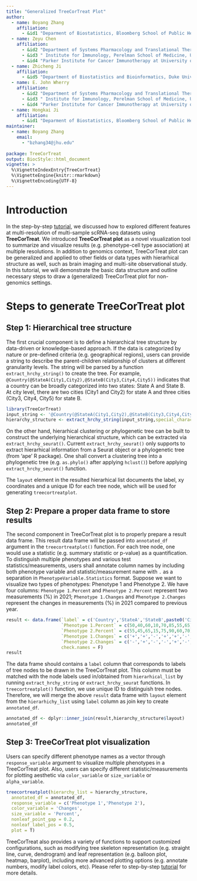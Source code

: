 ```yaml
---
title: "Generalized TreeCorTreat Plot"
author: 
  - name: Boyang Zhang
    affiliation: 
      - &id1 "Deparment of Biostatistics, Bloomberg School of Public Health, Johns Hopkins University"
  - name: Zeyu Chen
    affiliation: 
      - &id2 "Department of Systems Pharmacology and Translational Therapeutics, Perelman School of Medicine, University of Pennsylvania"
      - &id3 " Institute for Immunology, Perelman School of Medicine, University of Pennsylvania"
      - &id4 "Parker Institute for Cancer Immunotherapy at University of Pennsylvania"
  - name: Zhicheng Ji
    affiliation: 
      - &id5 "Department of Biostatistics and Bioinformatics, Duke University School of Medicine"
  - name: E. John Wherry
    affiliation: 
      - &id2 "Department of Systems Pharmacology and Translational Therapeutics, Perelman School of Medicine, University of Pennsylvania"
      - &id3 " Institute for Immunology, Perelman School of Medicine, University of Pennsylvania"
      - &id4 "Parker Institute for Cancer Immunotherapy at University of Pennsylvania"
  - name: Hongkai Ji
    affiliation: 
      - &id1 "Deparment of Biostatistics, Bloomberg School of Public Health, Johns Hopkins University"
maintainer:
  - name: Boyang Zhang
    email: 
      - "bzhang34@jhu.edu"
      
package: TreeCorTreat
output: BiocStyle::html_document
vignette: >
  %\VignetteIndexEntry{TreeCorTreat}
  %\VignetteEngine{knitr::rmarkdown}
  %\VignetteEncoding{UTF-8}
---
```


# Introduction

In the step-by-step [tutorial](https://byzhang23.github.io/TreeCorTreat/TreeCorTreat.html), we discussed how to explored different features at multi-resolution of multi-sample scRNA-seq datasets using **TreeCorTreat**. We introduced **TreeCorTreat plot** as a novel visualization tool to summarize and visualize results (e.g. phenotype-cell type association) at multiple resolutions. In addition to genomics context, TreeCorTreat plot can be generalized and applied to other fields or data types with hierarhical structure as well, such as brain imaging and multi-site observational study. In this tutorial, we will demonstrate the basic data structure and outline necessary steps to draw a (generalized) TreeCorTreat plot for non-genomics settings. 

# Steps to generate TreeCorTreat plot

## Step 1: Hierarchical tree structure

The first crucial component is to define a hierarchical tree structure by data-driven or knowledge-based approach. If the data is categorized by nature or pre-defined criteria (e.g. geographical regions), users can provide a string to describe the parent-children relationship of clusters at different granularity levels. The string will be parsed by a function `extract_hrchy_string()` to create the tree. For example, `@Country(@StateA(City1,City2),@StateB(City3,City4,City5))` indicates that a country can be broadly categorized into two states: State A and State B. At city level, there are two cities (City1 and City2) for state A and three cities (City3, City4, City5) for state B. 

```r
library(TreeCorTreat)
input_string <- '@Country(@StateA(City1,City2),@StateB(City3,City4,City5))'
hierarchy_structure <- extract_hrchy_string(input_string,special_character = '@')
```

On the other hand, hierarhical clustering or phylogenetic tree can be built to construct the underlying hierarchical structure, which can be extracted via `extract_hrchy_seurat()`. Current `extract_hrchy_seurat()` only supports to extract hierarhical information from a Seurat object or a phylogenetic tree (from 'ape' R package). One shall convert a clustering tree into a phylogenetic tree (e.g. `as.phylo()` after applying `hclust()`) before applying `extract_hrchy_seurat()` function.

The `layout` element in the resulted hierarhical list documents the label, xy coordinates and a unique ID for each tree node, which will be used for generating `treecortreatplot`.

## Step 2: Prepare a proper data frame to store results

The second component in TreeCorTreat plot is to properly prepare a result data frame. This result data frame will be passed into `annotated_df` argument in the `treecortreatplot()` function. For each tree node, one would use a statistic (e.g. summary statistic or p-value) as a quantification. To distinguish multiple phenotypes and various test statistics/measurements, users shall annotate column names by including both phenotype variable and statistic/measurement name with `.` as a separation in `PhenotypeVariable.Statistics` format. Suppose we want to visualize two types of phenotypes: Phenotype 1 and Phenotype 2. We have four columns: `Phenotype 1.Percent` and `Phenotype 2.Percent` represent two measurements (%) in 2021; `Phenotype 1.Changes` and `Phenotype 2.Changes` represent the changes in measurements (%) in 2021 compared to previous year.

```r
result <- data.frame(`label` = c('Country','StateA','StateB',paste0('City',1:5)),
                     `Phenotype 1.Percent` = c(50,40,60,10,70,85,55,65),
                     `Phenotype 2.Percent` = c(55,45,65,15,75,90,60,70),
                     `Phenotype 1.Changes` = c('+','+','-','+','+','-','+','-'),
                     `Phenotype 2.Changes` = c('-','+','-','-','+','-','+','-'),
                     check.names = F)
result
```

The data frame should contains a `label` column that corresponds to labels of tree nodes to be drawn in the TreeCorTreat plot. This column must be matched with the node labels used in/obtained from `hierarhical_list` by running `extract_hrchy_string` or `extract_hrchy_seurat` functions. In `treecortreatplot()` function, we use unique ID to distinguish tree nodes. Therefore, we will merge the above `result` data frame with `layout` element from the `hierarhichy_list` using `label` column as join key to create `annotated_df`.

```r
annotated_df <- dplyr::inner_join(result,hierarchy_structure$layout)
annotated_df
```

## Step 3: TreeCorTreat plot visualization

Users can specify different phenotype names as a vector through `response_variable` argument to visualize multiple phenotypes in a TreeCorTreat plot. Also, users can specify different statistic/measurements for plotting aesthetic via `color_variable` or `size_variable` or `alpha_variable`. 

```r
treecortreatplot(hierarchy_list = hierarchy_structure,
  annotated_df = annotated_df,
  response_variable = c('Phenotype 1','Phenotype 2'),
  color_variable = 'Changes',
  size_variable = 'Percent',
  nonleaf_point_gap = 0.2,
  nonleaf_label_pos = 0.5,
  plot = T)
```

TreeCorTreat also provides a variety of functions to support customized configurations, such as modifying tree skeleton representation (e.g. straight line, curve, dendrogram) and leaf representation (e.g. balloon plot, heatmap, barplot), including more advanced plotting options (e.g. annotate numbers, modify label colors, etc). Please refer to step-by-step [tutorial](https://byzhang23.github.io/TreeCorTreat/TreeCorTreat.html) for more details.


